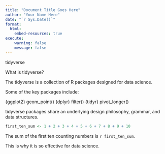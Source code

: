 ```yaml
---
title: "Document Title Goes Here"
author: "Your Name Here"
date: "`r Sys.Date()`"
format:
  html:
    embed-resources: true
execute:
    warning: false
    message: false
---
```


<!-- 1. Make this a header. -->
tidyverse

<!-- 2. Make this a subheader. -->
What is tidyverse?

<!-- 3. Make "tidyverse" italic. 4. Make "data science" bold. -->
The tidyverse is a collection of R packages designed for data science.

Some of the key packages include:

<!-- Turn this into a list. 5. Number the package names (in brackets) and make them bold. 6. Use dashes to make bullets in front of the functions (which end in parentheses), indent them by one level and make them verbatim. -->
{ggplot2}
geom_point()
{dplyr}
filter()
{tidyr}
pivot_longer()

<!-- 7. Make tidyverse both italic and bold. 8. Add a citation here that cites the last line of text in this document. -->
tidyverse packages share an underlying design philosophy, grammar, and data structures.

```r
first_ten_sum <- 1 + 2 + 3 + 4 + 5 + 6 + 7 + 8 + 9 + 10
```

<!-- 9. Observe (when you render this document) what happens to `r first_ten_sum`. -->
The sum of the first ten counting numbers is `r first_ten_sum`.

This is why it is so effective for data science.

